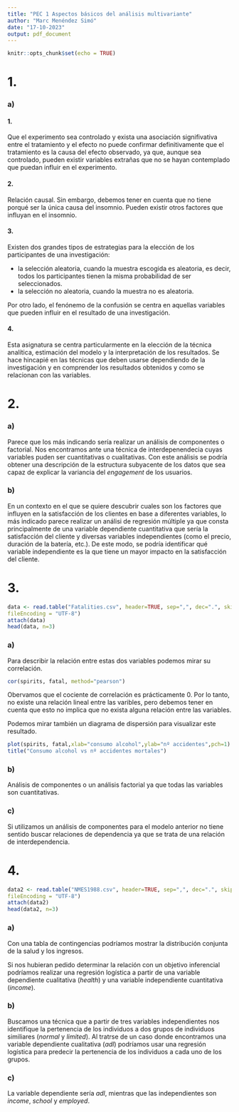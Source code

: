 ```yaml
---
title: "PEC 1 Aspectos básicos del análisis multivariante"
author: "Marc Menéndez Simó"
date: "17-10-2023"
output: pdf_document
---
```


```r
knitr::opts_chunk$set(echo = TRUE)
```


# 1.
### a)

#### 1. 

Que el experimento sea controlado y exista una asociación signifivativa entre el tratamiento y el efecto no puede confirmar definitivamente que el tratamiento es la causa del efecto observado, ya que, aunque sea controlado, pueden existir variables extrañas que no se hayan contemplado que puedan influir en el experimento.



#### 2.

Relación causal. Sin embargo, debemos tener en cuenta que no tiene porqué ser la única causa del insomnio. Pueden existir otros factores que influyan en el insomnio.



#### 3.

Existen dos grandes tipos de estrategias para la elección de los participantes de una investigación:

* la selección aleatoria, cuando la muestra escogida es aleatoria, es decir, todos los participantes tienen la misma probabilidad de ser seleccionados.
* la selección no aleatoria, cuando la muestra no es aleatoria.

Por otro lado, el fenónemo de la confusión se centra en aquellas variables que pueden influir en el resultado de una investigación.

#### 4.

Esta asignatura se centra particularmente en la elección de la técnica analítica, estimación del modelo y la interpretación de los resultados. Se hace hincapié en las técnicas que deben usarse dependiendo de la investigación y en comprender los resultados obtenidos y como se relacionan con las variables.


# 2.
### a)

Parece que los más indicando sería realizar un análisis de componentes o factorial. Nos encontramos ante una técnica de interdepenendecia cuyas variables puden ser cuantitativas o cualitativas. Con este análisis se podría obtener una descripción de la estructura subyacente de los datos que sea capaz de explicar la variancia del *engagement* de los usuarios.


### b)

En un contexto en el que se quiere descubrir cuales son los factores que influyen en la satisfacción de los clientes en base a diferentes variables, lo más indicado parece realizar un análisi de regresión múltiple ya que consta principalmente de una variable dependiente cuantitativa que sería la satisfacción del cliente y diversas variables independientes (como el precio, duración de la batería, etc.). De este modo, se podría identificar qué variable independiente es la que tiene un mayor impacto en la satisfacción del cliente.

# 3.

```r
data <- read.table("Fatalities.csv", header=TRUE, sep=",", dec=".", skip=0,
fileEncoding = "UTF-8")
attach(data)
head(data, n=3)
```

### a)

Para describir la relación entre estas dos variables podemos mirar su correlación.

```r

cor(spirits, fatal, method="pearson")

```
Obervamos que el cociente de correlación es prácticamente 0. Por lo tanto, no existe una relación lineal entre las varibles, pero debemos tener en cuenta que esto no implica que no exista alguna relación entre las variables.


Podemos mirar también un diagrama de dispersión para visualizar este resultado.

```r

plot(spirits, fatal,xlab="consumo alcohol",ylab="nº accidentes",pch=1)
title("Consumo alcohol vs nº accidentes mortales")

```

### b)

Análisis de componentes o un análisis factorial ya que todas las variables son cuantitativas.




### c)

Si utilizamos un análisis de componentes para el modelo anterior no tiene sentido buscar relaciones de dependencia ya que se trata de una relación de interdependencia.



# 4.

```r
data2 <- read.table("NMES1988.csv", header=TRUE, sep=",", dec=".", skip=0,
fileEncoding = "UTF-8")
attach(data2)
head(data2, n=3)
```


### a)

Con una tabla de contingencias podríamos mostrar la distribución conjunta de la salud y los ingresos.

Si nos hubieran pedido determinar la relación con un objetivo inferencial podríamos realizar una regresión logística a partir de una variable dependiente cualitativa (*health*) y una variable independiente cuantitativa (*income*).


### b)

Buscamos una técnica que a partir de tres variables independientes nos identifique la pertenencia de los individuos a dos grupos de individuos similiares (*normal* y *limited*). Al tratrse de un caso donde encontramos una variable dependiente cualitativa (*adl*) podríamos usar una regresión logística para predecir la pertenencia de los individuos a cada uno de los grupos.


### c)

La variable dependiente sería *adl*, mientras que las independientes son *income*, *school* y *employed*.


